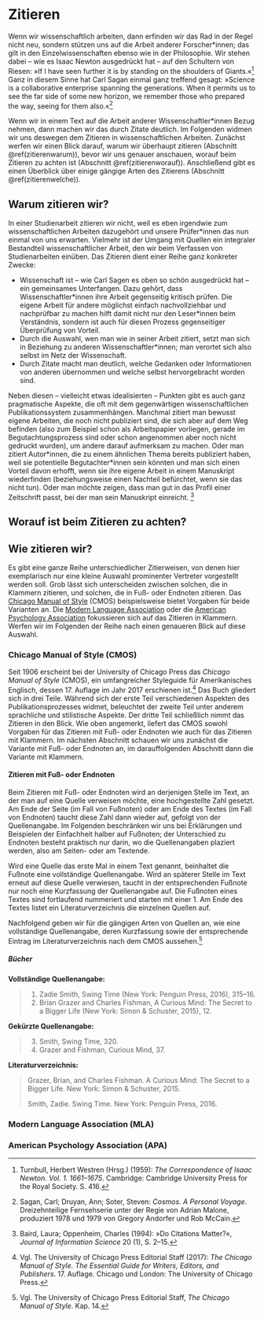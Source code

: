 # Zitieren {#zitieren}

Wenn wir wissenschaftlich arbeiten, dann erfinden wir das Rad in der Regel nicht neu, sondern stützen uns auf die Arbeit anderer Forscher\*innen; das gilt in den Einzelwissenschaften ebenso wie in der Philosophie. Wir stehen dabei -- wie es Isaac Newton ausgedrückt hat -- auf den Schultern von Riesen: »If I have seen further it is by standing on the shoulders of Giants.«^[Turnbull, Herbert Westren (Hrsg.) (1959): _The Correspondence of Isaac Newton. Vol. 1. 1661--1675_. Cambridge: Cambridge University Press for the Royal Society. S. 416.] Ganz in diesem Sinne hat Carl Sagan einmal ganz treffend gesagt: »Science is a collaborative enterprise spanning the generations. When it permits us to see the far side of some new horizon, we remember those who prepared the way, seeing for them also.«^[Sagan, Carl; Druyan, Ann; Soter, Steven: _Cosmos. A Personal Voyage_. Dreizehnteilige Fernsehserie unter der Regie von Adrian Malone, produziert 1978 und 1979 von Gregory Andorfer und Rob McCain.]

Wenn wir in einem Text auf die Arbeit anderer Wissenschaftler\*innen Bezug nehmen, dann machen wir das durch Zitate deutlich. Im Folgenden widmen wir uns deswegen dem Zitieren in wissenschaftlichen Arbeiten. Zunächst werfen wir einen Blick darauf, warum wir überhaupt zitieren (Abschnitt \@ref(zitierenwarum)), bevor wir uns genauer anschauen, worauf beim Zitieren zu achten ist (Abschnitt \@ref(zitierenworauf)). Anschließend gibt es einen Überblick über einige gängige Arten des Zitierens (Abschnitt \@ref(zitierenwelche)).

## Warum zitieren wir? {#zitierenwarum}

In einer Studienarbeit zitieren wir nicht, weil es eben irgendwie zum wissenschaftlichen Arbeiten dazugehört und unsere Prüfer\*innen das nun einmal von uns erwarten. Vielmehr ist der Umgang mit Quellen ein integraler Bestandteil wissenschaftlicher Arbeit, den wir beim Verfassen von Studienarbeiten einüben. Das Zitieren dient einer Reihe ganz konkreter Zwecke:

 - Wissenschaft ist --  wie Carl Sagen es oben so schön ausgedrückt hat -- ein gemeinsames Unterfangen. Dazu gehört, dass Wissenschaftler\*innen ihre Arbeit gegenseitig kritisch prüfen. Die eigene Arbeit für andere möglichst einfach nachvollziehbar und nachprüfbar zu machen hilft damit nicht nur den Leser\*innen beim Verständnis, sondern ist auch für diesen Prozess gegenseitiger Überprüfung von Vorteil.
 - Durch die Auswahl, wen man wie in seiner Arbeit zitiert, setzt man sich in Beziehung zu anderen Wissenschaftler\*innen; man verortet sich also selbst im Netz der Wissenschaft.
 - Durch Zitate macht man deutlich, welche Gedanken oder Informationen von anderen übernommen und welche selbst hervorgebracht worden sind.

Neben diesen -- vielleicht etwas idealisierten -- Punkten gibt es auch ganz pragmatische Aspekte, die oft mit dem gegenwärtigen wissenschaftlichen Publikationssystem zusammenhängen. Manchmal zitiert man bewusst eigene Arbeiten, die noch nicht publiziert sind, die sich aber auf dem Weg befinden (also zum Beispiel schon als Arbeitspapier vorliegen, gerade im Begutachtungsprozess sind oder schon angenommen aber noch nicht gedruckt wurden), um andere darauf aufmerksam zu machen. Oder man zitiert Autor\*innen, die zu einem ähnlichen Thema bereits publiziert haben, weil sie potentielle Begutachter\*innen sein könnten und man sich einen Vorteil davon erhofft, wenn sie ihre eigene Arbeit in einem Manuskript wiederfinden (beziehungsweise einen Nachteil befürchtet, wenn sie das nicht tun). Oder man möchte zeigen, dass man gut in das Profil einer Zeitschrift passt, bei der man sein Manuskript einreicht.
^[Baird, Laura; Oppenheim, Charles (1994): »Do Citations Matter?«, _Journal of Information Science_ 20 (1), S. 2--15.]

## Worauf ist beim Zitieren zu achten? {#zitierenworauf}

## Wie zitieren wir? {#zitierenwiezitieren}
Es gibt eine ganze Reihe unterschiedlicher Zitierweisen, von denen hier exemplarisch nur eine kleine Auswahl prominenter Vertreter vorgestellt werden soll. Grob lässt sich unterscheiden zwischen solchen, die in Klammern zitieren, und solchen, die in Fuß- oder Endnoten zitieren. Das [Chicago Manual of Style](https://www.chicagomanualofstyle.org/home.html) (CMOS) beispielsweise bietet Vorgaben für beide Varianten an. Die [Modern Language Association](https://www.mla.org/MLA-Style) oder die [American Psychology Association](https://apastyle.apa.org/) fokussieren sich auf das Zitieren in Klammern. Werfen wir im Folgenden der Reihe nach einen genaueren Blick auf diese Auswahl.

### Chicago Manual of Style (CMOS)
Seit 1906 erscheint bei der University of Chicago Press das _Chicago Manual of Style_ (CMOS), ein umfangreicher Styleguide für Amerikanisches Englisch, dessen 17. Auflage im Jahr 2017 erschienen ist.^[Vgl. The University of Chicago Press Editorial Staff (2017): _The Chicago Manual of Style. The Essential Guide for Writers, Editors, and Publishers_. 17. Auflage. Chicago und London: The University of Chicago Press.] Das Buch gliedert sich in drei Teile. Während sich der erste Teil verschiedenen Aspekten des Publikationsprozesses widmet, beleuchtet der zweite Teil unter anderem sprachliche und stilistische Aspekte. Der dritte Teil schließlich nimmt das Zitieren in den Blick. Wie oben angemerkt, liefert das CMOS sowohl Vorgaben für das Zitieren mit Fuß- oder Endnoten wie auch für das Zitieren mit Klammern. Im nächsten Abschnitt schauen wir uns zunächst die Variante mit Fuß- oder Endnoten an, im darauffolgenden Abschnitt dann die Variante mit Klammern.

#### Zitieren mit Fuß- oder Endnoten
Beim Zitieren mit Fuß- oder Endnoten wird an derjenigen Stelle im Text, an der man auf eine Quelle verweisen möchte, eine hochgestellte Zahl gesetzt. Am Ende der Seite (im Fall von Fußnoten) oder am Ende des Textes (im Fall von Endnoten) taucht diese Zahl dann wieder auf, gefolgt von der Quellenangabe. Im Folgenden beschränken wir uns bei Erklärungen und Beispielen der Einfachheit halber auf Fußnoten; der Unterschied zu Endnoten besteht praktisch nur darin, wo die Quellenangaben plaziert werden, also am Seiten- oder am Textende.

Wird eine Quelle das erste Mal in einem Text genannt, beinhaltet die Fußnote eine vollständige Quellenangabe. Wird an späterer Stelle im Text erneut auf diese Quelle verwiesen, taucht in der entsprechenden Fußnote nur noch eine Kurzfassung der Quellenangabe auf. Die Fußnoten eines Textes sind fortlaufend nummeriert und starten mit einer 1. Am Ende des Textes listet ein Literaturverzeichnis die einzelnen Quellen auf.

Nachfolgend geben wir für die gängigen Arten von Quellen an, wie eine vollständige Quellenangabe, deren Kurzfassung sowie der entsprechende Eintrag im Literaturverzeichnis nach dem CMOS aussehen.^[Vgl. The University of Chicago Press Editorial Staff, _The Chicago Manual of Style_. Kap. 14.]

##### Bücher
**Vollständige Quellenangabe:**

> 1. Zadie Smith, Swing Time (New York: Penguin Press, 2016), 315–16.
> 2. Brian Grazer and Charles Fishman, A Curious Mind: The Secret to a Bigger Life (New York: Simon & Schuster, 2015), 12.

**Gekürzte Quellenangabe:**

> 3. Smith, Swing Time, 320.
> 4. Grazer and Fishman, Curious Mind, 37.

**Literaturverzeichnis:**

> Grazer, Brian, and Charles Fishman. A Curious Mind: The Secret to a Bigger Life. New York: Simon & Schuster, 2015.
>
> Smith, Zadie. Swing Time. New York: Penguin Press, 2016.


### Modern Language Association (MLA)

### American Psychology Association (APA)
